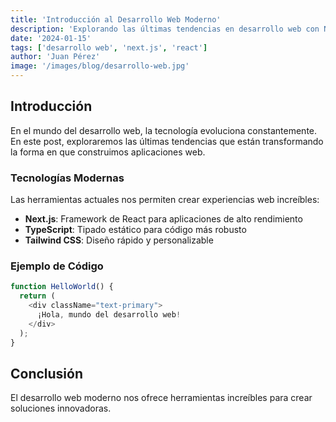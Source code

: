 ```yaml
---
title: 'Introducción al Desarrollo Web Moderno'
description: 'Explorando las últimas tendencias en desarrollo web con Next.js y React'
date: '2024-01-15'
tags: ['desarrollo web', 'next.js', 'react']
author: 'Juan Pérez'
image: '/images/blog/desarrollo-web.jpg'
---
```


## Introducción

En el mundo del desarrollo web, la tecnología evoluciona constantemente. En este post, exploraremos las últimas tendencias que están transformando la forma en que construimos aplicaciones web.

### Tecnologías Modernas

Las herramientas actuales nos permiten crear experiencias web increíbles:

- **Next.js**: Framework de React para aplicaciones de alto rendimiento
- **TypeScript**: Tipado estático para código más robusto
- **Tailwind CSS**: Diseño rápido y personalizable

### Ejemplo de Código

```typescript
function HelloWorld() {
  return (
    <div className="text-primary">
      ¡Hola, mundo del desarrollo web!
    </div>
  );
}
```

## Conclusión

El desarrollo web moderno nos ofrece herramientas increíbles para crear soluciones innovadoras.
